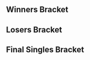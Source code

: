 {{SetGame|melee}}{{DISPLAYTITLE:West San Jose Tourney: Singles Bracket}}{{tabs static
|name1=Overview
|link1=West San Jose Tourney
|name2=Singles Bracket
|link2=West San Jose Tourney/Singles Bracket
|name3=Doubles Bracket
|link3=West San Jose Tourney/Doubles Bracket
|This=2
}}
==Winners Bracket==
{{32DEWBracketA
|tourneylink=West San Jose Tourney
|tourneyname=West San Jose Tourney
|column-width=200
|r1m1p1=Shroomed |r1m1p1flag=us |r1m1p1score={{win}} |r1m1win=1
|r1m1p2=eric x |r1m1p2flag=us |r1m1p2score=

|r1m2p1=Waterbox |r1m2p1flag=us |r1m2p1score={{win}} |r1m2win=1
|r1m2p2=BobbySiege |r1m2p2flag=us |r1m2p2score=

|r1m3p1=Tang |r1m3p1flag=us |r1m3p1score={{win}} |r1m3win=1
|r1m3p2=niro |r1m3p2flag=us |r1m3p2score=

|r1m4p1=Phil |r1m4p1flag=us |r1m4p1score={{win}} |r1m4win=1
|r1m4p2=Vantage |r1m4p2flag=us |r1m4p2score=

|r1m5p1=HomeMadeWaffles |r1m5p1flag=us |r1m5p1score=2 |r1m5win=1
|r1m5p2=naota |r1m5p2flag=us |r1m5p2score=0
|r1m5p1char1=puff |r1m5p2char1=marth |r1m5p1stock1=1 |r1m5p2stock1=0 |r1m5win1=1 |r1m5stage1=Fountain of Dreams
|r1m5p1char2=puff |r1m5p2char2=fox |r1m5p1stock2=2 |r1m5p2stock2=0 |r1m5win2=1 |r1m5stage2=Pokémon Stadium
|r1m5p1char3= |r1m5p2char3= |r1m5p1stock3= |r1m5p2stock3= |r1m5win3= |r1m5stage3=
|r1m5p1char4= |r1m5p2char4= |r1m5p1stock4= |r1m5p2stock4= |r1m5win4= |r1m5stage4=
|r1m5p1char5= |r1m5p2char5= |r1m5p1stock5= |r1m5p2stock5= |r1m5win5= |r1m5stage5=
|r1m5date=
|r1m5finished=
|r1m5details={{BracketMatchDetails|vodgame1=https://www.youtube.com/watch?v=UqBe4IO8pIE|vodgame2=https://www.youtube.com/watch?v=aUlpMkaZYkc|vodgame3=}}

|r1m6p1=Alan |r1m6p1flag=us |r1m6p1score={{win}} |r1m6win=1
|r1m6p2=Samsonites |r1m6p2flag=us |r1m6p2score=

|r1m7p1=SFAT |r1m7p1flag=us |r1m7p1score={{win}} |r1m7win=1
|r1m7p2=Michael Hey |r1m7p2flag=us |r1m7p2score=

|r1m8p1=Mackadotious |r1m8p1flag=us |r1m8p1score={{win}} |r1m8win=1
|r1m8p2=Violence |r1m8p2flag=us |r1m8p2score=

|r1m9p1=justin |r1m9p1flag=us |r1m9p1score={{win}} |r1m9win=1
|r1m9p2=Moof |r1m9p2flag=us |r1m9p2score=

|r1m10p1=HK |r1m10p1flag=us |r1m10p1score={{win}} |r1m10win=1
|r1m10p2=Steffon |r1m10p2flag=us |r1m10p2score=

|r1m11p1=Sheridan |r1m11p1flag=us |r1m11p1score={{win}} |r1m11win=1
|r1m11p2=Fribits |r1m11p2flag=us |r1m11p2score=

|r1m12p1=PewPewU |r1m12p1flag=us |r1m12p1score={{win}} |r1m12win=1
|r1m12p2=Walljumpman |r1m12p2flag=us |r1m12p2score=

|r1m13p1=Scar |r1m13p1flag=us |r1m13p1score=2 |r1m13win=1
|r1m13p2=Pelvis |r1m13p2flag=us |r1m13p2score=0
|r1m13p1char1=falcon |r1m13p2char1=fox |r1m13p1stock1=2 |r1m13p2stock1=0 |r1m13win1=1 |r1m13stage1=Battlefield
|r1m13p1char2=falcon |r1m13p2char2=fox |r1m13p1stock2=3 |r1m13p2stock2=0 |r1m13win2=1 |r1m13stage2=Rainbow Cruise
|r1m13details={{BracketMatchDetails|vodgame1=https://www.youtube.com/watch?v=aUlpMkaZYkc|vodgame2=https://www.youtube.com/watch?v=sYJI2t4sRrI|vodgame3=}}

|r1m14p1=L |r1m14p1flag=us |r1m14p1score={{win}} |r1m14win=1
|r1m14p2=pockyD |r1m14p2flag=us |r1m14p2score=

|r1m15p1=Lunin |r1m15p1flag=us |r1m15p1score={{win}} |r1m15win=1
|r1m15p2=shehehe |r1m15p2flag=us |r1m15p2score=

|r1m16p1=Darrell |r1m16p1flag=us |r1m16p1score={{win}} |r1m16win=1
|r1m16p2=Miguel |r1m16p2flag=us |r1m16p2score=


|r2m1p1=Shroomed |r2m1p1flag=us |r2m1p1score={{win}} |r2m1win=1
|r2m1p2=Waterbox |r2m1p2flag=us |r2m1p2score=

|r2m2p1=Tang |r2m2p1flag=us |r2m2p1score=0 |r2m2win=2
|r2m2p2=Phil |r2m2p2flag=us |r2m2p2score=2 
|r2m2p1char1=fox |r2m2p2char1=fox |r2m2p1stock1=0 |r2m2p2stock1=1 |r2m2win1=2 |r2m2stage1=Battlefield
|r2m2p1char2=fox |r2m2p2char2=fox |r2m2p1stock2=0 |r2m2p2stock2=2 |r2m2win2=2 |r2m2stage2=Final Destination
|r2m2details={{BracketMatchDetails|vodgame1=https://www.youtube.com/watch?v=8o3_ySWhpR4|vodgame2=https://www.youtube.com/watch?v=4EPd5dk5vmo|vodgame3=}}

|r2m3p1=HomeMadeWaffles |r2m3p1flag=us |r2m3p1score=2 |r2m3win=1
|r2m3p2=Alan |r2m3p2flag=us |r2m3p2score=1
|r2m3p1char1=puff |r2m3p2char1=marth |r2m3p1stock1=3 |r2m3p2stock1=0 |r2m3win1=1 |r2m3stage1=Final Destination
|r2m3p1char2=puff |r2m3p2char2=sheik |r2m3p1stock2=0 |r2m3p2stock2=1 |r2m3win2=2 |r2m3stage2=Yoshi's Story
|r2m3p1char3=marth |r2m3p2char3=sheik |r2m3p1stock3=3 |r2m3p2stock3=0 |r2m3win3=1 |r2m3stage3=Yoshi's Story
|r2m3details={{BracketMatchDetails|vodgame1=https://www.youtube.com/watch?v=_Y5rYnR4kWI|vodgame2=https://www.youtube.com/watch?v=2qg21ttR_rI|vodgame3=https://www.youtube.com/watch?v=yaHyyuNPBpc}}

|r2m4p1=SFAT |r2m4p1flag=us |r2m4p1score={{win}} |r2m4win=1
|r2m4p2=Mackadotious |r2m4p2flag=us |r2m4p2score=
|r2m4details={{BracketMatchDetails|vodgame1=|vodgame2=|vodgame3=}}

|r2m5p1=justin |r2m5p1flag=us |r2m5p1score= |r2m5win=2
|r2m5p2=HK |r2m5p2flag=us |r2m5p2score={{win}}

|r2m6p1=Sheridan |r2m6p1flag=us |r2m6p1score= |r2m6win=2
|r2m6p2=PewPewU |r2m6p2flag=us |r2m6p2score={{win}}

|r2m7p1=Scar |r2m7p1flag=us |r2m7p1score={{win}} |r2m7win=1
|r2m7p2=L |r2m7p2flag=us |r2m7p2score=

|r2m8p1=Lunin |r2m8p1flag=us |r2m8p1score=2 |r2m8win=1
|r2m8p2=Darrell |r2m8p2flag=us |r2m8p2score=0
|r2m8p1char1=fox |r2m8p2char1=samus |r2m8p1stock1=1 |r2m8p2stock1=0 |r2m8win1=1 |r2m8stage1=Battlefield
|r2m8p1char2=fox |r2m8p2char2=samus |r2m8p1stock2=1 |r2m8p2stock2=0 |r2m8win2=1 |r2m8stage2=Fountain of Dreams
|r2m8details={{BracketMatchDetails|vodgame1=https://www.youtube.com/watch?v=K2q2lxBjzkE|vodgame2=https://www.youtube.com/watch?v=8o3_ySWhpR4|vodgame3=}}

|r3m1p1=Shroomed |r3m1p1flag=us |r3m1p1score=2 |r3m1win=1
|r3m1p2=Phil |r3m1p2flag=us |r3m1p2score=0
|r3m1p1char1=doc |r3m1p2char1=fox |r3m1p1stock1=2 |r3m1p2stock1=0 |r3m1win1=1 |r3m1stage1=Yoshi's Story
|r3m1p1char2=doc |r3m1p2char2=puff |r3m1p1stock2=1 |r3m1p2stock2=0 |r3m1win2=1 |r3m1stage2=Dream Land
|r3m1details={{BracketMatchDetails|vodgame1=https://www.youtube.com/watch?v=ng8NReHEgUY|vodgame2=https://www.youtube.com/watch?v=8lyneNZAV-M|vodgame3=}}

|r3m2p1=HomeMadeWaffles |r3m2p1flag=us |r3m2p1score=1 |r3m2win=2
|r3m2p2=SFAT |r3m2p2flag=us |r3m2p2score=2
|r3m2p1char1=puff |r3m2p2char1=sheik |r3m2p1stock1=2 |r3m2p2stock1=0 |r3m2win1=1 |r3m2stage1=Battlefield
|r3m2p1char2=puff |r3m2p2char2=fox |r3m2p1stock2=0 |r3m2p2stock2=1 |r3m2win2=2 |r3m2stage2=Pokémon Stadium
|r3m2p1char3=puff |r3m2p2char3=fox |r3m2p1stock3=0 |r3m2p2stock3=1 |r3m2win3=2 |r3m2stage3=Dream Land
|r3m2details={{BracketMatchDetails|vodgame1=https://www.youtube.com/watch?v=9BW1CqHGf7M|vodgame2=https://www.youtube.com/watch?v=HMDh6IqN9T8|vodgame3=https://www.youtube.com/watch?v=WT5lUvGu2Qc}}

|r3m3p1=HK |r3m3p1flag=us |r3m3p1score= |r3m3win=2
|r3m3p2=PewPewU |r3m3p2flag=us |r3m3p2score={{win}}

|r3m4p1=Scar |r3m4p1flag=us |r3m4p1score= |r3m4win=2
|r3m4p2=Lunin |r3m4p2flag=us |r3m4p2score={{win}}


|r4m1p1=Shroomed |r4m1p1flag=us |r4m1p1score=3 |r4m1win=1
|r4m1p2=SFAT |r4m1p2flag=us |r4m1p2score=2
|r4m1p1char1=doc |r4m1p2char1=sheik |r4m1p1stock1=2 |r4m1p2stock1=0 |r4m1win1=1 |r4m1stage1=Battlefield
|r4m1p1char2=doc |r4m1p2char2=sheik |r4m1p1stock2=0 |r4m1p2stock2=2 |r4m1win2=2 |r4m1stage2=Pokémon Stadium
|r4m1p1char3=doc |r4m1p2char3=sheik |r4m1p1stock3=2 |r4m1p2stock3=0 |r4m1win3=1 |r4m1stage3=Yoshi's Story
|r4m1p1char4=doc |r4m1p2char4=sheik |r4m1p1stock4=0 |r4m1p2stock4=2 |r4m1win4=2 |r4m1stage4=Dream Land
|r4m1p1char5=doc |r4m1p2char5=sheik |r4m1p1stock5=1 |r4m1p2stock5=0 |r4m1win5=1 |r4m1stage5=Battlefield
|r4m1details={{BracketMatchDetails|vodgame1=https://www.youtube.com/watch?v=CNUVRKvQTi8|vodgame2=https://youtu.be/BhjyEj_Re7Y|vodgame3=https://www.youtube.com/watch?v=hWRmDggw-lw|vodgame4=https://www.youtube.com/watch?v=0NJ9fADql1A|vodgame5=https://www.youtube.com/watch?v=TWmUtYDiUxc}}

|r4m2p1=PewPewU |r4m2p1flag=us |r4m2p1score=3 |r4m2win=1
|r4m2p2=Lunin |r4m2p2flag=us |r4m2p2score=1
|r4m2p1char1=marth |r4m2p2char1=fox |r4m2p1stock1=0 |r4m2p2stock1=3 |r4m2win1=2 |r4m2stage1=Battlefield
|r4m2p1char2=marth |r4m2p2char2=fox |r4m2p1stock2=1 |r4m2p2stock2=0 |r4m2win2=1 |r4m2stage2=Yoshi's Story
|r4m2p1char3=marth |r4m2p2char3=fox |r4m2p1stock3=2 |r4m2p2stock3=0 |r4m2win3=1 |r4m2stage3=Pokémon Stadium
|r4m2p1char4=falco |r4m2p2char4=fox |r4m2p1stock4=1 |r4m2p2stock4=0 |r4m2win4=1 |r4m2stage4=Rainbow Cruise
|r4m2p1char5= |r4m2p2char5= |r4m2p1stock5= |r4m2p2stock5= |r4m2win5= |r4m2stage5=
|r4m2details={{BracketMatchDetails|vodgame1=https://www.youtube.com/watch?v=FdG6ZtEQaq0|vodgame2=https://www.youtube.com/watch?v=rm23-8s3d7Y|vodgame3=https://www.youtube.com/watch?v=5wh3EyuxKDQ |vodgame4=https://www.youtube.com/watch?v=GPy1uMBf7co}}
}}

==Losers Bracket==
{{32DELBracketSmwA
|tourneylink=West San Jose Tourney
|tourneyname=West San Jose Tourney
|l1placement=25-32
|l2placement=17-24
|l3placement=13-16
|l4placement=9-12
|l5placement=7-8
|l6placement=5-6
|column-width=200
|l1m1p1=eric x |l1m1p1flag=us |l1m1p1score=
|l1m1p2=BobbySiege |l1m1p2flag=us |l1m1p2score={{win}}
|l1m1win=2

|l1m2p1=niro |l1m2p1flag=us |l1m2p1score=
|l1m2p2=Vantage |l1m2p2flag=us |l1m2p2score={{win}}
|l1m2win=2

|l1m3p1=naota |l1m3p1flag=us |l1m3p1score={{win}}
|l1m3p2=Samsonites |l1m3p2flag=us |l1m3p2score=
|l1m3win=1

|l1m4p1=Michael Hey |l1m4p1flag=us |l1m4p1score={{win}}
|l1m4p2=Violence |l1m4p2flag=us |l1m4p2score=
|l1m4win=1

|l1m5p1=Moof |l1m5p1flag=us |l1m5p1score=
|l1m5p2=Steffon |l1m5p2flag=us |l1m5p2score={{win}}
|l1m5win=2

|l1m6p1=Fribits |l1m6p1flag=us |l1m6p1score=
|l1m6p2=Walljumpman |l1m6p2flag=us |l1m6p2score={{win}}
|l1m6win=2

|l1m7p1=Pelvis |l1m7p1flag=us |l1m7p1score=
|l1m7p2=pockyD |l1m7p2flag=us |l1m7p2score={{win}}
|l1m7win=2

|l1m8p1=shehehe |l1m8p1flag=us |l1m8p1score={{win}}
|l1m8p2=Miguel |l1m8p2flag=us |l1m8p2score=
|l1m8win=1


|l2m1p1=Alan|l2m1p1flag=us |l2m1p1score={{win}}
|l2m1p2=BobbySiege |l2m1p2flag=us |l2m1p2score=
|l2m1win=1

|l2m2p1=Mackadotious |l2m2p1flag=us |l2m2p1score={{win}}
|l2m2p2=Vantage |l2m2p2flag=us |l2m2p2score=
|l2m2win=1

|l2m3p1=Waterbox |l2m3p1flag=us |l2m3p1score=
|l2m3p2=naota |l2m3p2flag=us |l2m3p2score={{win}}
|l2m3win=2

|l2m4p1=Tang |l2m4p1flag=us |l2m4p1score={{win}}
|l2m4p2=Michael Hey |l2m4p2flag=us |l2m4p2score=
|l2m4win=1

|l2m5p1=L |l2m5p1flag=us |l2m5p1score={{win}}
|l2m5p2=Steffon |l2m5p2flag=us |l2m5p2score=
|l2m5win=1

|l2m6p1=Darrell |l2m6p1flag=us |l2m6p1score={{win}}
|l2m6p2=Walljumpman |l2m6p2flag=us |l2m6p2score=
|l2m6win=1

|l2m7p1=justin |l2m7p1flag=us |l2m7p1score={{win}}
|l2m7p2=pockyD |l2m7p2flag=us |l2m7p2score=
|l2m7win=1

|l2m8p1=Sheridan |l2m8p1flag=us |l2m8p1score={{win}}
|l2m8p2=shehehe |l2m8p2flag=us |l2m8p2score=
|l2m8win=1

|l3m1p1=Alan |l3m1p1flag=us |l3m1p1score=
|l3m1p2=Mackadotious |l3m1p2flag=us |l3m1p2score={{win}}
|l3m1win=2

|l3m2p1=naota |l3m2p1flag=us |l3m2p1score=
|l3m2p2=Tang |l3m2p2flag=us |l3m2p2score={{win}}
|l3m2win=2

|l3m3p1=L |l3m3p1flag=us |l3m3p1score=
|l3m3p2=Darrell |l3m3p2flag=us |l3m3p2score={{win}}
|l3m3win=2

|l3m4p1=justin |l3m4p1flag=us |l3m4p1score={{win}}
|l3m4p2=Sherridan |l3m4p2flag=us |l3m4p2score=
|l3m4win=1

|l4m1p1=HK |l4m1p1flag=us |l4m1p1score={{win}}
|l4m1p2=Mackadotious |l4m1p2flag=us |l4m1p2score=
|l4m1win=1

|l4m2p1=Scar |l4m2p1flag=us |l4m2p1score=
|l4m2p2=Tang |l4m2p2flag=us |l4m2p2score={{win}}
|l4m2win=2

|l4m3p1=Phil |l4m3p1flag=us |l4m3p1score=1
|l4m3p2=Darrell |l4m3p2flag=us |l4m3p2score=2
|l4m3win=2
|l4m3p1char1=fox |l4m3p2char1=samus |l4m3p1stock1=2 |l4m3p2stock1=0 |l4m3win1=1 |l4m3stage1=Battlefield
|l4m3p1char2=fox |l4m3p2char2=samus |l4m3p1stock2=0 |l4m3p2stock2=1 |l4m3win2=2 |l4m3stage2=Dream Land
|l4m3p1char3=fox |l4m3p2char3=samus |l4m3p1stock3=0 |l4m3p2stock3=3 |l4m3win3=2 |l4m3stage3=Pokémon Stadium
|l4m3details={{BracketMatchDetails|vodgame1=https://www.youtube.com/watch?v=IKbGIIAuCi0|vodgame2=https://www.youtube.com/watch?v=oU4jazR7Ufc|vodgame3=https://www.youtube.com/watch?v=ixpxtw354us}}

|l4m4p1=HomeMadeWaffles |l4m4p1flag=us |l4m4p1score={{win}}
|l4m4p2=justin |l4m4p2flag=us |l4m4p2score=
|l4m4win=1


|l5m1p1=HK |l5m1p1flag=us |l5m1p1score=
|l5m1p2=Tang |l5m1p2flag=us |l5m1p2score={{win}}
|l5m1win=2

|l5m2p1=Darrell |l5m2p1flag=us |l5m2p1score={{win}}
|l5m2p2=HomeMadeWaffles |l5m2p2flag=us |l5m2p2score=
|l5m2win=1


|l6m1p1=SFAT |l6m1p1flag=us |l6m1p1score=2
|l6m1p2=Tang |l6m1p2flag=us |l6m1p2score=0
|l6m1win=1
|l6m1p1char1=fox |l6m1p2char1=fox |l6m1p1stock1=2 |l6m1p2stock1=0 |l6m1win1=1 |l6m1stage1=Battlefield
|l6m1p1char2=fox |l6m1p2char2=fox |l6m1p1stock2=1 |l6m1p2stock2=0 |l6m1win2=1 |l6m1stage2=Final Destination
|l6m1details={{BracketMatchDetails|vodgame1=https://www.youtube.com/watch?v=pun75_A3jjs|vodgame2=https://www.youtube.com/watch?v=pun75_A3jjs|vodgame3=}}

|l6m2p1=Lunin |l6m2p1flag=us |l6m2p1score={{win}}
|l6m2p2=Darrell |l6m2p2flag=us |l6m2p2score=
|l6m2win=1
}}

<onlyinclude>
==Final Singles Bracket==
{{DEFinalSmwBracket
|tourneylink=West San Jose Tourney
|tourneyname=West San Jose Tourney
|l1placement=4
|r2placement=3
|r3loserplacement=2
|r3winnerplacement=1
|column-width=200
<!-- FROM WINNERS -->
|r1m1p1=Shroomed |r1m1p1flag=us |r1m1p1score=3
|r1m1p2=PewPewU |r1m1p2flag=us |r1m1p2score=1
|r1m1win=1
|r1m1p1char1=doc |r1m1p1stock1=0 |r1m1p2char1=falco |r1m1p2stock1=1 |r1m1win1=2 |r1m1stage1=Yoshi's Story
|r1m1p1char2=doc |r1m1p1stock2=1 |r1m1p2char2=falco |r1m1p2stock2=0 |r1m1win2=1 |r1m1stage2=Battlefield
|r1m1p1char3=doc |r1m1p1stock3=2 |r1m1p2char3=falco |r1m1p2stock3=0 |r1m1win3=1 |r1m1stage3=Pokémon Stadium
|r1m1p1char4=doc |r1m1p1stock4=2 |r1m1p2char4=falco |r1m1p2stock4=0 |r1m1win4=1 |r1m1stage4=Dream Land
|r1m1details={{BracketMatchDetails
|vodgame1=https://www.youtube.com/watch?v=Gc1qZBi2nIk
|vodgame2=https://www.youtube.com/watch?v=0mxx3ARRPC4
|vodgame3=https://www.youtube.com/watch?v=xWNe8WZ1spw
|vodgame4=https://www.youtube.com/watch?v=j1dmuPnmkQ4
}}

<!-- FROM LOSERS -->
|l1m1p1=SFAT |l1m1p1flag=us |l1m1p1score=1
|l1m1p2=Lunin |l1m1p2flag=us |l1m1p2score=3
|l1m1win=2
|l1m1p1char1=fox |l1m1p1stock1=1 |l1m1p2char1=fox |l1m1p2stock1=0 |l1m1win1=1 |l1m1stage1=Battlefield
|l1m1p1char2=fox |l1m1p1stock2=0 |l1m1p2char2=fox |l1m1p2stock2=2 |l1m1win2=2 |l1m1stage2=Final Destination
|l1m1p1char3=fox |l1m1p1stock3=0 |l1m1p2char3=fox |l1m1p2stock3=2 |l1m1win3=2 |l1m1stage3=Yoshi's Story
|l1m1p1char4=fox |l1m1p1stock4=0 |l1m1p2char4=fox |l1m1p2stock4=3 |l1m1win4=2 |l1m1stage4=Pokémon Stadium
|l1m1details={{BracketMatchDetails
|vodgame1=https://www.youtube.com/watch?v=xUKNynFr52s
|vodgame2=https://www.youtube.com/watch?v=izTQIlOPdhA
|vodgame3=https://www.youtube.com/watch?v=kP2_tkVhADg
|vodgame4=https://www.youtube.com/watch?v=p9Dq5tps90Y
}}

<!-- LOSERS FINALS -->
|r2m1p1=PewPewU |r2m1p1flag=us |r2m1p1score=3
|r2m1p2=Lunin |r2m1p2flag=us |r2m1p2score=2
|r2m1win=1
|r2m1p1char1=marth |r2m1p1stock1=1 |r2m1p2char1=fox |r2m1p2stock1=0 |r2m1win1=1 |r2m1stage1=Fountain of Dreams
|r2m1p1char2=marth |r2m1p1stock2=0 |r2m1p2char2=falco |r2m1p2stock2=1 |r2m1win2=2 |r2m1stage2=Battlefield
|r2m1p1char3=marth |r2m1p1stock3=3 |r2m1p2char3=falcon |r2m1p2stock3=0 |r2m1win3=1 |r2m1stage3=Battlefield
|r2m1p1char4=falco |r2m1p1stock4=0 |r2m1p2char4=fox |r2m1p2stock4=1 |r2m1win4=2 |r2m1stage4=Rainbow Cruise
|r2m1p1char5=marth |r2m1p1stock5=3 |r2m1p2char5=fox |r2m1p2stock5=0 |r2m1win5=1 |r2m1stage5=Final Destination
|r2m1details={{BracketMatchDetails
|vodgame1=https://www.youtube.com/watch?v=kN3pB2sweUI
|vodgame2=https://www.youtube.com/watch?v=BsBZUePp-0o
|vodgame3=https://www.youtube.com/watch?v=Z1zGzY3uE9o
|vodgame4=https://www.youtube.com/watch?v=XYvitj1KTW8
|vodgame5=https://www.youtube.com/watch?v=u-zHeuDfNis
}}

<!-- GRAND FINALS -->
|r3m1p1=Shroomed |r3m1p1flag=us |r3m1p1score=3
|r3m1p2=PewPewU |r3m1p2flag=us |r3m1p2score=0
|r3m1win=1
|r3m1p1char1=doc |r3m1p1stock1=1 |r3m1p2char1=falco |r3m1p2stock1=0 |r3m1win1=1 |r3m1stage1=Yoshi's Story
|r3m1p1char2=doc |r3m1p1stock2=1 |r3m1p2char2=falco |r3m1p2stock2=0 |r3m1win2=1 |r3m1stage2=Yoshi's Story
|r3m1p1char3=doc |r3m1p1stock3=2 |r3m1p2char3=marth |r3m1p2stock3=0 |r3m1win3=1 |r3m1stage3=Yoshi's Story`
|r3m1details={{BracketMatchDetails
|vodgame1=https://www.youtube.com/watch?v=_AmHNGWwpNc
|vodgame2=https://www.youtube.com/watch?v=Bt8mClKGznM
|vodgame3=https://www.youtube.com/watch?v=WcELIN3avno
}}
}}
</onlyinclude>

